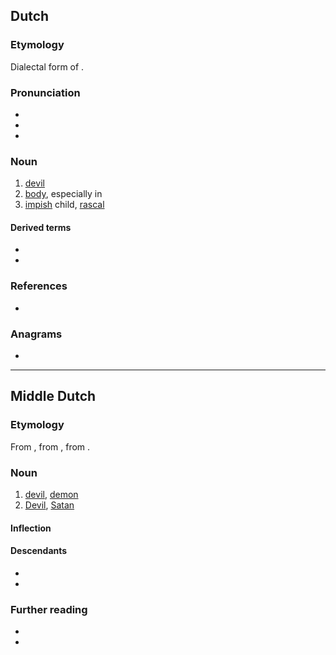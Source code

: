 {{also|Duvel}}
==Dutch==

===Etymology===
Dialectal form of {{m|nl|duivel}}.

===Pronunciation===
* {{IPA|nl|/ˈdy.vəl/}}
* {{audio|nl|Nl-duvel.ogg|Audio}}
* {{hyphenation|nl|du|vel}}

===Noun===
{{nl-noun|m|-s|duveltje}}

# [[devil]]
# [[body]], especially in {{m|nl||op z'n duvel|t=a beating}}
# [[impish]] child, [[rascal]]

====Derived terms====
* {{l|nl|beduveld}}
* {{l|nl|beduvelen}}

===References===
* {{R:Koenen}}

===Anagrams===
* {{l|nl|vulde}}

----

==Middle Dutch==

===Etymology===
From {{inh|dum|odt|diuval}}, from {{der|dum|la|diabolus}}, from {{der|dum|grc|διάβολος}}.

===Noun===
{{dum-noun|m}}

# [[devil]], [[demon]]
# [[Devil]], [[Satan]]

====Inflection====
{{rfinfl|dum|noun}}

====Descendants====
* {{desctree|nl|duivel}}
* {{desc|li|duvel}}

===Further reading===
* {{R:VMNW|ID20042}}
* {{R:MNW|08078}}

{{topics|dum|Mythological creatures}}